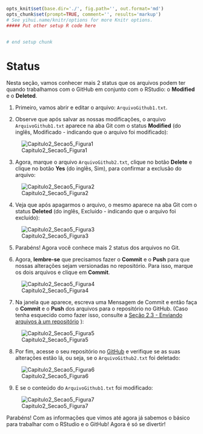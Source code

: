 ```r
opts_knit$set(base.dir='./', fig.path='', out.format='md')
opts_chunk$set(prompt=TRUE, comment='', results='markup')
# See yihui.name/knitr/options for more Knitr options.
##### Put other setup R code here


# end setup chunk
```
# Status

Nesta seção, vamos conhecer mais 2 status que os arquivos podem ter quando trabalhamos com o GitHub em conjunto com o RStudio: o **Modified** e o **Deleted**.

1) Primeiro, vamos abrir e editar o arquivo: ``ArquivoGithub1.txt``.

2) Observe que após salvar as nossas modificações, o arquivo ``ArquivoGithub1.txt`` aparece na aba Git com o status **Modified** (do inglês, Modificado - indicando que o arquivo foi modificado):

![Capitulo2_Secao5_Figura1](figuras/Capitulo2_Secao5_Figura1.png)

3) Agora, marque o arquivo ``ArquivoGithub2.txt``, clique no botão **Delete** e clique no botão **Yes** (do inglês, Sim), para confirmar a exclusão do arquivo:

![Capitulo2_Secao5_Figura2](figuras/Capitulo2_Secao5_Figura2.png)

4) Veja que após apagarmos o arquivo, o mesmo aparece na aba Git com o status **Deleted** (do inglês, Excluído - indicando que o arquivo foi excluído):

![Capitulo2_Secao5_Figura3](figuras/Capitulo2_Secao5_Figura3.png)

5) Parabéns! Agora você conhece mais 2 status dos arquivos no Git. 

6) Agora, **lembre-se** que precisamos fazer o **Commit** e o **Push** para que nossas alterações sejam versionadas no repositório. Para isso, marque os dois arquivos e clique em **Commit**.

![Capitulo2_Secao5_Figura4](figuras/Capitulo2_Secao5_Figura4.png)

7) Na janela que aparece, escreva uma Mensagem de Commit e então faça o **Commit** e o **Push** dos arquivos para o repositório no GitHub.
(Caso tenha esquecido como fazer isso, consulte a [Seção 2.3 - Enviando arquivos à um repositório](example3.md) ):

![Capitulo2_Secao5_Figura5](figuras/Capitulo2_Secao5_Figura5.png)

8) Por fim, acesse o seu repositório no [GitHub](https://github.com/) e verifique se as suas alterações estão lá, ou seja, se o ``ArquivoGithub2.txt`` foi deletado:

![Capitulo2_Secao5_Figura6](figuras/Capitulo2_Secao5_Figura6.png)

9) E se o conteúdo do ``ArquivoGithub1.txt`` foi modificado:

![Capitulo2_Secao5_Figura7](figuras/Capitulo2_Secao5_Figura7.png)

Parabéns! Com as informações que vimos até agora já sabemos o básico para trabalhar com o RStudio e o GitHub! Agora é só se divertir!
